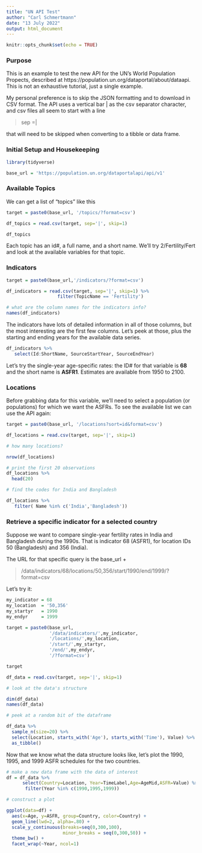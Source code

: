```yaml
---
title: "UN API Test"
author: "Carl Schmertmann"
date: "13 July 2022"
output: html_document
---
```


```r
knitr::opts_chunk$set(echo = TRUE)
```

### Purpose

This is an example to test the new API for the UN's World Population Propects, described at
https://population.un.org/dataportal/about/dataapi.  This is not an exhaustive tutorial, just a single example. 

My personal preference is to skip the JSON formatting and to download in CSV format. The API uses a vertical bar | as the csv separator character, and csv files all seem to start with a line

>   sep =|

that will need to be skipped when converting to a tibble or data frame.    

### Initial Setup and Housekeeping

```r

library(tidyverse)

base_url = 'https://population.un.org/dataportalapi/api/v1'
```

### Available Topics

We can get a list of "topics" like this
```r

target = paste0(base_url, '/topics/?format=csv')

df_topics = read.csv(target, sep='|', skip=1)

df_topics

```
Each topic has an id#, a full name, and a short name.  We'll try 2/Fertility/Fert and look at the available variables for that topic. 

### Indicators
```r

target = paste0(base_url,'/indicators/?format=csv')

df_indicators = read.csv(target, sep='|', skip=1) %>% 
                   filter(TopicName == 'Fertility')

# what are the column names for the indicators info?
names(df_indicators)
```

The indicators have lots of detailed information in all of those columns, but the most interesting are the first few columns. Let's peek at those, plus the starting and ending years for the available data series.

```r

df_indicators %>% 
   select(Id:ShortName, SourceStartYear, SourceEndYear)

```

Let's try the single-year age-specific rates: the ID# for that variable is **68** and the short name is **ASFR1**.  Estimates are available from 1950 to 2100. 

### Locations

Before grabbing data for this variable, we'll need to select a population (or populations) for which we want the ASFRs. To see the available list we can use the API again:

```r

target = paste0(base_url, '/locations?sort=id&format=csv')

df_locations = read.csv(target, sep='|', skip=1)

# how many locations?

nrow(df_locations)

# print the first 20 observations
df_locations %>% 
  head(20)

# find the codes for India and Bangladesh

df_locations %>% 
   filter( Name %in% c('India','Bangladesh'))

```

### Retrieve a specific indicator for a selected country

Suppose we want to compare single-year fertility rates in India and Bangladesh during the 1990s. That is indicator 68 (ASFR1), for location IDs 50 (Bangladesh) and 356 (India). 

The URL for that specific query is the base_url + 

> /data/indicators/68/locations/50,356/start/1990/end/1999/?format=csv

Let's try it:
```r

my_indicator = 68
my_location  = '50,356'
my_startyr   = 1990
my_endyr     = 1999

target = paste0(base_url,
                '/data/indicators/',my_indicator,
                '/locations/',my_location,
                '/start/',my_startyr,
                '/end/',my_endyr,
                '/?format=csv')

target

df_data = read.csv(target, sep='|', skip=1)

# look at the data's structure

dim(df_data)
names(df_data)

# peek at a random bit of the dataframe

df_data %>% 
  sample_n(size=20) %>% 
  select(Location, starts_with('Age'), starts_with('Time'), Value) %>% 
  as_tibble()


```
Now that we know what the data structure looks like, let's plot the 1990, 1995, and 1999 ASFR schedules for the two countries.

```r

# make a new data frame with the data of interest
df = df_data %>% 
      select(Country=Location, Year=TimeLabel,Age=AgeMid,ASFR=Value) %>% 
       filter(Year %in% c(1990,1995,1999))

# construct a plot

ggplot(data=df) +
  aes(x=Age, y=ASFR, group=Country, color=Country) +
  geom_line(lwd=2, alpha=.80) +
  scale_y_continuous(breaks=seq(0,300,100),
                     minor_breaks = seq(0,300,50)) +
  theme_bw() +
  facet_wrap(~Year, ncol=1)

```

